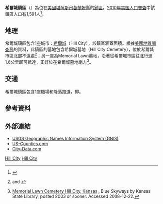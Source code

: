 {{noteTA
|G1=USState
}}
{{Infobox settlement
|official_name = 希爾城鎮區
|native_name = Hill City Township
|settlement_type = 鎮區
|image_map = Map highlighting Hill City Township, Graham County, Kansas.svg
|mapsize = 
|map_caption = 希爾城鎮區在葛蘭姆縣的位置
|coordinates_display = inline,title
|coordinates_region = US-KS
|subdivision_type = [[世界政區索引|國家]]
|subdivision_name = [[美国|美国]]
|subdivision_type1 = [[美國行政區劃|州]]
|subdivision_name1 = [[堪薩斯州|堪薩斯州]]
|subdivision_type2 = [[堪薩斯州縣份列表|縣]]
|subdivision_name2 = [[葛蘭姆縣_(堪薩斯州)|葛蘭姆縣]]
|area_total_km2 = 111.86
|area_land_km2 = 111.69
|area_water_km2 = 0.17
|area_total_sq_mi = 43.19
|area_land_sq_mi = 43.12
|area_water_sq_mi = 0.07
|area_water_percent = 0.15
|population_as_of = [[2010年美国人口普查|2010]]
|population_footnotes = 
|population_total = 1,591
|population_density_km2 = auto
|elevation_footnotes = 
|elevation_m = 654
|elevation_ft = 2146
|latd = 39
|latm = 23
|lats = 40
|latNS = N
|longd = 99
|longm = 48
|longs = 11
|longEW = W
|blank_name = [[地名信息系统|GNIS]] feature ID
|blank_info = [http://geonames.usgs.gov/pls/gnispublic/f?p=gnispq:3:::NO::P3_FID:0472200 0472200]
|website = 
|footnotes = 
}}

'''希爾城鎮區'''（{{lang-en|'''Hill City Township'''}}）為位在[[美國|美國]][[堪薩斯州|堪薩斯州]][[葛蘭姆縣_(堪薩斯州)|葛蘭姆縣]]的[[行政鎮區|鎮區]]。[[2010年美国人口普查|2010年美国人口普查]]中該鎮區人口有1,591人<ref>{{cite web|url=http://www.census.gov/geo/www/gazetteer/gazetteer2010.html|title=2010 Census Gazetteer Files|publisher=[[美国人口调查局|美国人口调查局]]|accessdate=2016-01-24|archive-url=https://web.archive.org/web/20121021075704/http://www.census.gov/geo/www/gazetteer/gazetteer2010.html|archive-date=2012-10-21|dead-url=yes}}</ref>。

==地理==
希爾城鎮區包含1座城市：[[希爾城_(堪薩斯州)|希爾城]]（Hill City），該鎮區涵蓋面積{{convert|111.86|km2|sqmi}}。根據[[美國地質調查局|美國地質調查局]]的資料，此鎮區的墓地包含希爾城墓地（Hill City Cemetery），位於希爾城市區北部不遠處<ref>{{gnis|2394380|City of Hill City}} and {{gnis|472208|Hill City Cemetery}}</ref>；另一座為Memorial Lawn墓地，沿著{{le|283號美國國道|U.S. Route 283}}從希爾城市區往北行進1.6公里即可抵達，正好位在希爾城墓地南方<ref>[http://skyways.lib.ks.us/genweb/graham/Cemeteries/memorial-lawn/ Memorial Lawn Cemetery Hill City, Kansas] {{webarchive|url=https://web.archive.org/web/20100125205711/http://skyways.lib.ks.us/genweb/graham/Cemeteries/memorial-lawn/ |date=2010-01-25 }}, Blue Skyways by Kansas State Library, posted 2003 or sooner.  Accessed 2008-12-22.</ref>。

==交通==
希爾城鎮區包含1座機場和降落跑道，即{{le|希爾城市立機場|Hill City Municipal Airport}}。

==參考資料==
{{reflist}}

==外部連結==
* [http://geonames.usgs.gov/domestic/index.html USGS Geographic Names Information System (GNIS)] {{Wayback|url=http://geonames.usgs.gov/domestic/index.html |date=20190428150204 }}
* [https://web.archive.org/web/20080723112151/http://www.us-counties.com/localgov/kansas.html US-Counties.com]
* [http://www.city-data.com/township/Hill-City-Graham-KS.html City-Data.com] {{Wayback|url=http://www.city-data.com/township/Hill-City-Graham-KS.html |date=20190719142510 }}

{{葛蘭姆縣 (堪薩斯州)}}

[[Category:葛蘭姆縣鎮區_(堪薩斯州)|Hill City]]
[[Category:堪薩斯州鎮區|Hill City]]
